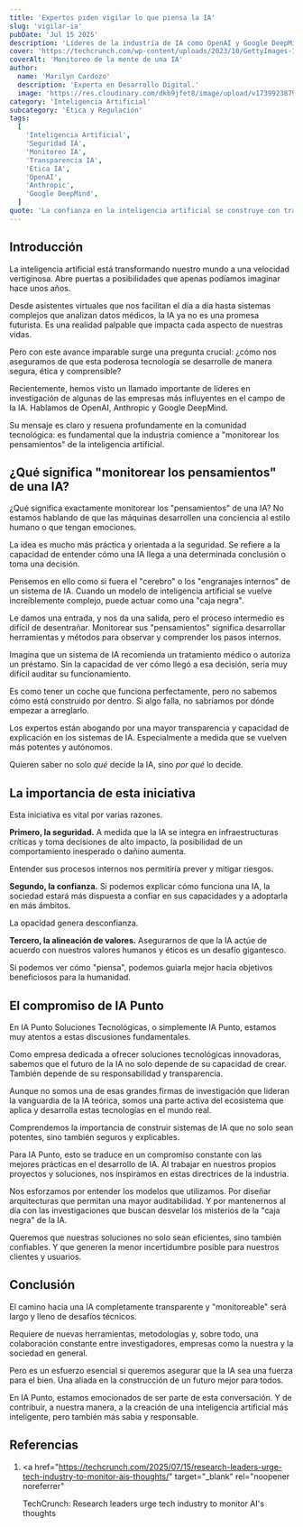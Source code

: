 ```yaml
---
title: 'Expertos piden vigilar lo que piensa la IA'
slug: 'vigilar-ia'
pubDate: 'Jul 15 2025'
description: 'Líderes de la industria de IA como OpenAI y Google DeepMind urgen monitorear los "pensamientos" de la inteligencia artificial para asegurar su seguridad, confianza y alineación ética.'
cover: 'https://techcrunch.com/wp-content/uploads/2023/10/GettyImages-1194975140.jpg'
coverAlt: 'Monitoreo de la mente de una IA'
author:
  name: 'Marilyn Cardozo'
  description: 'Experta en Desarrollo Digital.'
  image: 'https://res.cloudinary.com/dkb9jfet8/image/upload/v1739923879/marilyn_s2mi4a.png'
category: 'Inteligencia Artificial'
subcategory: 'Ética y Regulación'
tags:
  [
    'Inteligencia Artificial',
    'Seguridad IA',
    'Monitoreo IA',
    'Transparencia IA',
    'Ética IA',
    'OpenAI',
    'Anthropic',
    'Google DeepMind',
  ]
quote: 'La confianza en la inteligencia artificial se construye con transparencia: solo podemos confiar en lo que somos capaces de comprender y auditar.'
---
```


<h2 id="introduccion">Introducción</h2>

La inteligencia artificial está transformando nuestro mundo a una velocidad vertiginosa. Abre puertas a posibilidades que apenas podíamos imaginar hace unos años.

Desde asistentes virtuales que nos facilitan el día a día hasta sistemas complejos que analizan datos médicos, la IA ya no es una promesa futurista. Es una realidad palpable que impacta cada aspecto de nuestras vidas.

Pero con este avance imparable surge una pregunta crucial: ¿cómo nos aseguramos de que esta poderosa tecnología se desarrolle de manera segura, ética y comprensible?

Recientemente, hemos visto un llamado importante de líderes en investigación de algunas de las empresas más influyentes en el campo de la IA. Hablamos de OpenAI, Anthropic y Google DeepMind.

Su mensaje es claro y resuena profundamente en la comunidad tecnológica: es fundamental que la industria comience a "monitorear los pensamientos" de la inteligencia artificial.

<h2 id="que-significa-monitorear-los-pensamientos-de-una-ia">
  ¿Qué significa "monitorear los pensamientos" de una IA?
</h2>

¿Qué significa exactamente monitorear los "pensamientos" de una IA? No estamos hablando de que las máquinas desarrollen una conciencia al estilo humano o que tengan emociones.

La idea es mucho más práctica y orientada a la seguridad. Se refiere a la capacidad de entender cómo una IA llega a una determinada conclusión o toma una decisión.

Pensemos en ello como si fuera el "cerebro" o los "engranajes internos" de un sistema de IA. Cuando un modelo de inteligencia artificial se vuelve increíblemente complejo, puede actuar como una "caja negra".

Le damos una entrada, y nos da una salida, pero el proceso intermedio es difícil de desentrañar. Monitorear sus "pensamientos" significa desarrollar herramientas y métodos para observar y comprender los pasos internos.

Imagina que un sistema de IA recomienda un tratamiento médico o autoriza un préstamo. Sin la capacidad de ver cómo llegó a esa decisión, sería muy difícil auditar su funcionamiento.

Es como tener un coche que funciona perfectamente, pero no sabemos cómo está construido por dentro. Si algo falla, no sabríamos por dónde empezar a arreglarlo.

Los expertos están abogando por una mayor transparencia y capacidad de explicación en los sistemas de IA. Especialmente a medida que se vuelven más potentes y autónomos.

Quieren saber no solo _qué_ decide la IA, sino _por qué_ lo decide.

<h2 id="la-importancia-de-esta-iniciativa">
  La importancia de esta iniciativa
</h2>

Esta iniciativa es vital por varias razones.

**Primero, la seguridad.** A medida que la IA se integra en infraestructuras críticas y toma decisiones de alto impacto, la posibilidad de un comportamiento inesperado o dañino aumenta.

Entender sus procesos internos nos permitiría prever y mitigar riesgos.

**Segundo, la confianza.** Si podemos explicar cómo funciona una IA, la sociedad estará más dispuesta a confiar en sus capacidades y a adoptarla en más ámbitos.

La opacidad genera desconfianza.

**Tercero, la alineación de valores.** Asegurarnos de que la IA actúe de acuerdo con nuestros valores humanos y éticos es un desafío gigantesco.

Si podemos ver cómo "piensa", podemos guiarla mejor hacia objetivos beneficiosos para la humanidad.

<h2 id="el-compromiso-de-ia-punto">El compromiso de IA Punto</h2>

En IA Punto Soluciones Tecnológicas, o simplemente IA Punto, estamos muy atentos a estas discusiones fundamentales.

Como empresa dedicada a ofrecer soluciones tecnológicas innovadoras, sabemos que el futuro de la IA no solo depende de su capacidad de crear. También depende de su responsabilidad y transparencia.

Aunque no somos una de esas grandes firmas de investigación que lideran la vanguardia de la IA teórica, somos una parte activa del ecosistema que aplica y desarrolla estas tecnologías en el mundo real.

Comprendemos la importancia de construir sistemas de IA que no solo sean potentes, sino también seguros y explicables.

Para IA Punto, esto se traduce en un compromiso constante con las mejores prácticas en el desarrollo de IA. Al trabajar en nuestros propios proyectos y soluciones, nos inspiramos en estas directrices de la industria.

Nos esforzamos por entender los modelos que utilizamos. Por diseñar arquitecturas que permitan una mayor auditabilidad. Y por mantenernos al día con las investigaciones que buscan desvelar los misterios de la "caja negra" de la IA.

Queremos que nuestras soluciones no solo sean eficientes, sino también confiables. Y que generen la menor incertidumbre posible para nuestros clientes y usuarios.

<h2 id="conclusion">Conclusión</h2>

El camino hacia una IA completamente transparente y "monitoreable" será largo y lleno de desafíos técnicos.

Requiere de nuevas herramientas, metodologías y, sobre todo, una colaboración constante entre investigadores, empresas como la nuestra y la sociedad en general.

Pero es un esfuerzo esencial si queremos asegurar que la IA sea una fuerza para el bien. Una aliada en la construcción de un futuro mejor para todos.

En IA Punto, estamos emocionados de ser parte de esta conversación. Y de contribuir, a nuestra manera, a la creación de una inteligencia artificial más inteligente, pero también más sabia y responsable.

<h2 id="referencias">Referencias</h2>

1.  <a
      href="https://techcrunch.com/2025/07/15/research-leaders-urge-tech-industry-to-monitor-ais-thoughts/"
      target="_blank"
      rel="noopener noreferrer"
    >
      TechCrunch: Research leaders urge tech industry to monitor AI's thoughts
    </a>
